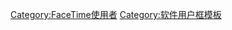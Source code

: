 {{Userbox
  |border-c = #000080
  |border-s = 1
  |id-c     = grey
  |id-s     = 10
  |id-fc    = white
  |info-c   = white
  |info-s   = 9
  |info-fc  = black
  |id       = FaceTime
  |info     = 這個用戶使用'''[[FaceTime]]'''。ID:<br/>{{{1}}}[[File:(at).svg|14px]]{{{2}}}
}}
<includeonly>[[Category:FaceTime使用者]]</includeonly>

<noinclude>[[Category:软件用户框模板]]</noinclude>